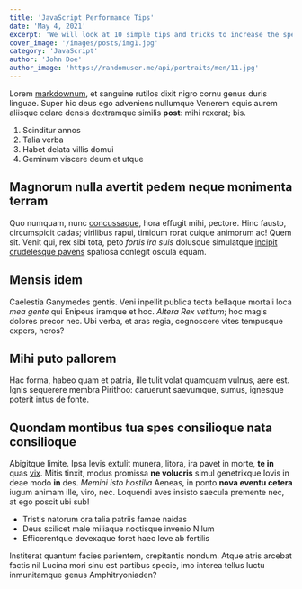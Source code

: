 ```yaml
---
title: 'JavaScript Performance Tips'
date: 'May 4, 2021'
excerpt: 'We will look at 10 simple tips and tricks to increase the speed of your code when writing JS'
cover_image: '/images/posts/img1.jpg'
category: 'JavaScript'
author: 'John Doe'
author_image: 'https://randomuser.me/api/portraits/men/11.jpg'
---
```




Lorem [markdownum](http://insunt.org/inpositaque), et sanguine rutilos dixit
nigro cornu genus duris linguae. Super hic deus ego adveniens nullumque Venerem
equis aurem aliisque celare densis dextramque similis **post**: mihi rexerat;
bis.

1. Scinditur annos
2. Talia verba
3. Habet delata villis domui
4. Geminum viscere deum et utque

## Magnorum nulla avertit pedem neque monimenta terram

Quo numquam, nunc [concussaque](http://mox-cunctos.net/), hora effugit mihi,
pectore. Hinc fausto, circumspicit cadas; virilibus rapui, timidum rorat cuique
animorum ac! Quem sit. Venit qui, rex sibi tota, peto _fortis ira suis_ dolusque
simulatque [incipit crudelesque
pavens](http://www.corpora.com/terrae-oscula.html) spatiosa conlegit oscula
equam.

## Mensis idem

Caelestia Ganymedes gentis. Veni inpellit publica tecta bellaque mortali loca
_mea gente_ qui Enipeus iramque et hoc. _Altera Rex vetitum_; hoc magis dolores
precor nec. Ubi verba, et aras regia, cognoscere vites tempusque expers, heros?

## Mihi puto pallorem

Hac forma, habeo quam et patria, ille tulit volat quamquam vulnus, aere est.
Ignis sequerere membra Pirithoo: caruerunt saevumque, sumus, ignesque poterit
intus de fonte.

## Quondam montibus tua spes consilioque nata consilioque

Abigitque limite. Ipsa levis extulit munera, litora, ira pavet in morte, **te
in** quas [vix](http://auxiliumquefando.net/vocibus-cum). Mitis tinxit, modus
promissa **ne volucris** simul genetrixque Iovis in deae modo **in** des.
_Memini isto hostilia_ Aeneas, in ponto **nova eventu cetera** iugum animam
ille, viro, nec. Loquendi aves insisto saecula premente nec, at ego poscit ubi
sub!

- Tristis natorum ora talia patriis famae naidas
- Deus scilicet male miliaque noctisque invenio Nilum
- Efficerentque devexaque foret haec leve ab fertilis

Institerat quantum facies parientem, crepitantis nondum. Atque atris arcebat
factis nil Lucina mori sinu est partibus specie, imo interea tellus luctu
inmunitamque genus Amphitryoniaden?
